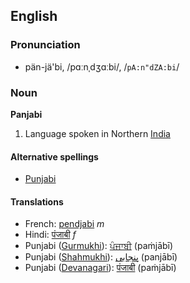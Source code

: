 {{wikipedia}}
==English==
===Pronunciation===
*pän-jä'bi, /pɑːnˌdʒɑːbi/, /<tt>pA:n"dZA:bi</tt>/

===Noun===
'''Panjabi'''

# Language spoken in Northern [[India]]

====Alternative spellings====
*[[Punjabi]]

====Translations====
*French: [[pendjabi]] ''m''
*Hindi: [[पंजाबी]] ''f''
*Punjabi ([[Gurmukhi]]): [[ਪੰਜਾਬੀ]] (paṁjābī) 
*Punjabi ([[Shahmukhi]]): [[پنجابی]] (panjābī)
*Punjabi ([[Devanagari]]): [[पंजाबी]] (paṁjābī)